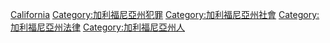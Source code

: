 [[Category:美國各州罪犯|California]]
[[Category:加利福尼亞州犯罪|Category:加利福尼亞州犯罪]]
[[Category:加利福尼亞州社會|Category:加利福尼亞州社會]]
[[Category:加利福尼亞州法律|Category:加利福尼亞州法律]]
[[Category:加利福尼亞州人|Category:加利福尼亞州人]]